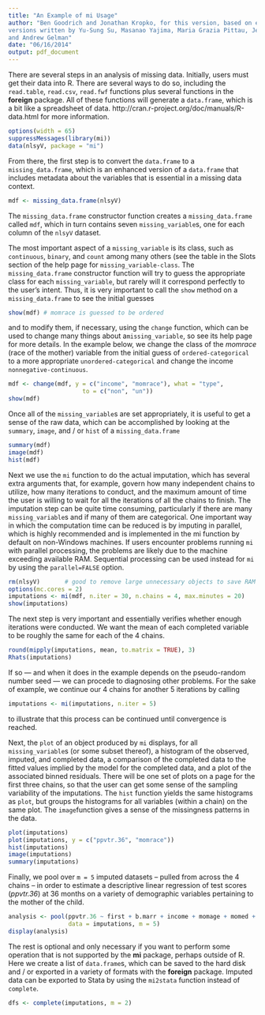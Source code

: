 ```yaml
---
title: "An Example of mi Usage"
author: "Ben Goodrich and Jonathan Kropko, for this version, based on earlier 
versions written by Yu-Sung Su, Masanao Yajima, Maria Grazia Pittau, Jennifer Hill, 
and Andrew Gelman"
date: "06/16/2014"
output: pdf_document
---
```

<!--
%\VignetteEngine{knitr::rmarkdown}
%\VignetteIndexEntry{An Example of mi Usage}
-->

There are several steps in an analysis of missing data. Initially, users must 
get their data into R. There are several ways to do so, including the 
`read.table`, `read.csv`, `read.fwf` functions plus several functions in the 
__foreign__ package. All of these functions will generate a `data.frame`, which
is a bit like a spreadsheet of data.
http://cran.r-project.org/doc/manuals/R-data.html for more information.

```r
options(width = 65)
suppressMessages(library(mi))
data(nlsyV, package = "mi")
```

From there, the first step is to convert the `data.frame` to a `missing_data.frame`, 
which is an enhanced version of a `data.frame` that includes metadata about the 
variables that is essential in a missing data context. 
```r
mdf <- missing_data.frame(nlsyV)
```
The `missing_data.frame` constructor function creates a `missing_data.frame` 
called `mdf`, which in turn contains seven `missing_variable`s, one for each 
column of the `nlsyV` dataset.

The most important aspect of a `missing_variable` is its class, such as
`continuous`, `binary`, and `count` among many others (see the table in the Slots 
section of the help page for `missing_variable-class`. The `missing_data.frame`
constructor function will try to guess the appropriate class for each 
`missing_variable`, but rarely will it correspond perfectly to the user's intent. 
Thus, it is very important to call the `show` method on a `missing_data.frame` to 
see the initial guesses 
```r
show(mdf) # momrace is guessed to be ordered
```
and to modify them, if necessary, using the `change` function, which can be used
to change many things about a`missing_variable`, so see its help page for more 
details. In the example below, we change the class of the _momrace_ (race of the 
mother) variable from the initial guess of `ordered-categorical` to a more appropriate 
`unordered-categorical` and change the income `nonnegative-continuous`.
```r
mdf <- change(mdf, y = c("income", "momrace"), what = "type", 
                     to = c("non", "un"))
show(mdf)
```
Once all of the `missing_variable`s are set appropriately, it is useful to get a 
sense of the raw data, which can be accomplished by looking at the `summary`,
`image`, and / or `hist` of a `missing_data.frame`
```r
summary(mdf)
image(mdf)
hist(mdf)
```
Next we use the `mi` function to do the actual imputation, which has several 
extra arguments that, for example, govern how many independent chains to utilize, 
how many iterations to conduct, and the maximum amount of time the user is willing 
to wait for all the iterations of all the chains to finish. The imputation step 
can be quite time consuming, particularly if there are many `missing_variable`s 
and if many of them are categorical. One important way in which the computation 
time can be reduced is by imputing in parallel, which is highly recommended and 
is implemented in the mi function by default on non-Windows machines. If users encounter problems 
running `mi` with parallel processing, the problems are likely due  to the machine 
exceeding available RAM.  Sequential processing can be used instead for `mi`
by using the `parallel=FALSE` option.

```r
rm(nlsyV)       # good to remove large unnecessary objects to save RAM
options(mc.cores = 2)
imputations <- mi(mdf, n.iter = 30, n.chains = 4, max.minutes = 20)
show(imputations)
```
The next step is very important and essentially verifies whether enough iterations 
were conducted. We want the mean of each completed variable to be roughly the 
same for each of the 4 chains. 
```r
round(mipply(imputations, mean, to.matrix = TRUE), 3)
Rhats(imputations)
```
If so --- and when it does in the example depends on the pseudo-random number seed 
--- we can procede to diagnosing other problems. For the sake of example, we 
continue our 4 chains for another 5 iterations by calling 
```r
imputations <- mi(imputations, n.iter = 5)
```
to illustrate that this process can be continued until convergence is reached.

Next, the `plot` of an object produced by `mi` displays, for all 
`missing_variable`s (or some subset thereof), a histogram of the observed, imputed, 
and completed data, a comparison of the completed data to the fitted values implied 
by the model for the completed data, and a plot of the associated binned residuals. 
There will be one set of plots on a page for the first three chains, so that the 
user can get some sense of the sampling variability of the imputations. The `hist` 
function yields the same histograms as `plot`, but groups the histograms for all 
variables (within a chain) on the same plot. The `image`function gives a sense of 
the missingness patterns in the data.
```r
plot(imputations)
plot(imputations, y = c("ppvtr.36", "momrace"))
hist(imputations)
image(imputations)
summary(imputations)
```
Finally, we pool over `m = 5` imputed datasets -- pulled from across the 
4 chains -- in order to estimate a descriptive linear regression of test scores 
(_ppvtr.36_) at 36 months on a variety of demographic variables pertaining to the 
mother of the child.
```r
analysis <- pool(ppvtr.36 ~ first + b.marr + income + momage + momed + momrace, 
                 data = imputations, m = 5)
display(analysis)
```
The rest is optional and only necessary if you want to perform some operation that 
is not supported by the __mi__ package, perhaps outside of R. Here we create a 
list of `data.frame`s, which can be saved to the hard disk and / or 
exported in a variety of formats with the __foreign__ package.  Imputed data can 
be exported to Stata by using the `mi2stata` function instead of `complete`.
```r
dfs <- complete(imputations, m = 2)
```


